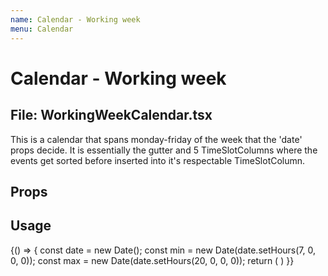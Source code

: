 ```yaml
---
name: Calendar - Working week
menu: Calendar
---
```



# Calendar - Working week
## File: WorkingWeekCalendar.tsx

This is a calendar that spans monday-friday of the week that the 'date' props decide. It is essentially the gutter and 5 TimeSlotColumns where the events get sorted before inserted into it's respectable TimeSlotColumn.

## Props

<Props of={WorkingWeekCalendar} />

## Usage

<Playground>
  {() => {
    const date = new Date();
    const min = new Date(date.setHours(7, 0, 0, 0));
    const max = new Date(date.setHours(20, 0, 0, 0));
    return (
        <WorkingWeekCalendar date={new Date()} min={min} max={max} />
    )
  }}
</Playground>
